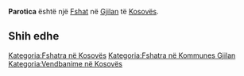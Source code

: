 {{Fshat në Kosovës
 | Emri                = Parotica
| srp_N_name = Parotica
| srp_N_FULL_NAME_RO = Parotica
| srp_N_FULL_NAME_ND_RO = Parotica
| srp_N_SORT_NAME_RG = PAROTICA
| srp_N_FULL_NAME_RG = Parotica
| srp_N_FULL_NAME_ND_RG = Parotica

 | Emri (Rasa dhanore) = 
 | Figura              = 
 | Shteti              = Kosovo
 | Komuna              = Gjilan
 | Kodi postar         = 
 | Sipërfaqja          = 

 | Popullsia           = 

 | Regj. i popullsisë  = 
 | Dend. e popullsisë  = 
 | Faqja zyrtare       = 
 <!--- Koordinatat ----> 
 | Gjerësia            = 42.494722
 | Gjatësia            = 20.438056
 | Lartësia            = 
}}
'''Parotica''' është një [[Fshat]] në [[Gjilan]] të [[Kosovës]].

<!-- == Gjeografia == -->
<!-- == Historia == -->
<!-- == Demografia == -->
== Shih edhe ==
{{Komuna Gjilan}}
{{Kosovo-Administrata-Cung}}

[[Kategoria:Fshatra në Kosovës]]
[[Kategoria:Fshatra në Kommunes Gjilan]]
[[Kategoria:Vendbanime në Kosovës]]